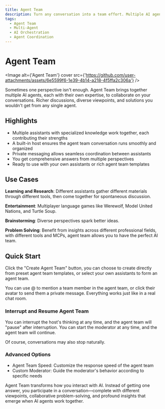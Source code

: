 ```yaml
---
title: Agent Team
description: Turn any conversation into a team effort. Multiple AI agents collaborate naturally to give you richer, more insightful responses.
tags:
  - Agent Team
  - Multi-Agent
  - AI Orchestration
  - Agent Coordination
---
```


# Agent Team

<Image alt={'Agent Team'} cover src={'https://github.com/user-attachments/assets/6e5599f6-1e39-4b14-a218-4f5ffa2c306a'} />

Sometimes one perspective isn't enough. Agent Team brings together multiple AI agents, each with their own expertise, to collaborate on your conversations. Richer discussions, diverse viewpoints, and solutions you wouldn't get from any single agent.

## Highlights

- Multiple assistants with specialized knowledge work together, each contributing their strengths
- A built-in host ensures the agent team conversation runs smoothly and organized
- Private messaging allows seamless coordination between assistants
- You get comprehensive answers from multiple perspectives
- Ready to use with your own assistants or rich agent team templates

## Use Cases

**Learning and Research**: Different assistants gather different materials through different tools, then come together for spontaneous discussion.

**Entertainment**: Multiplayer language games like Werewolf, Model United Nations, and Turtle Soup.

**Brainstorming**: Diverse perspectives spark better ideas.

**Problem Solving**: Benefit from insights across different professional fields, with different tools and MCPs, agent team allows you to have the perfect AI team.

## Quick Start

Click the "Create Agent Team" button, you can choose to create directly from preset agent team templates, or select your own assistants to form an agent team.

You can use @ to mention a team member in the agent team, or click their avatar to send them a private message. Everything works just like in a real chat room.

### Interrupt and Resume Agent Team

You can interrupt the host's thinking at any time, and the agent team will "pause" after interruption. You can start the moderator at any time, and the agent team will continue.

Of course, conversations may also stop naturally.

### Advanced Options

- Agent Team Speed: Customize the response speed of the agent team
- Custom Moderator: Guide the moderator's behavior according to specific needs

Agent Team transforms how you interact with AI. Instead of getting one answer, you participate in a conversation—complete with different viewpoints, collaborative problem-solving, and profound insights that emerge when AI agents work together.

